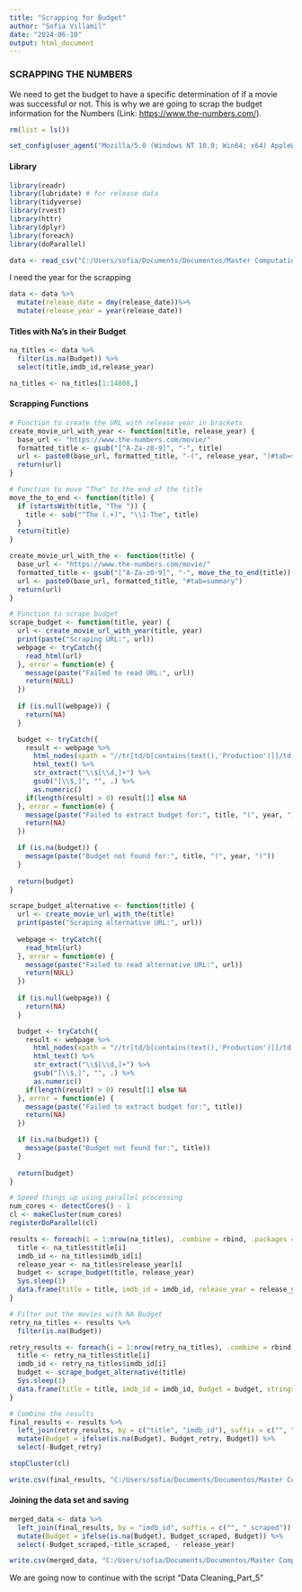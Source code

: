 ```yaml
---
title: "Scrapping for Budget"
author: "Sofia Villamil"
date: "2024-06-10"
output: html_document
---
```


### SCRAPPING THE NUMBERS

We need to get the budget to have a specific determination of if a movie was successful or not. This is why we are going to scrap the budget information for the Numbers (Link: <https://www.the-numbers.com/>).

```r
rm(list = ls())
```

```r
set_config(user_agent("Mozilla/5.0 (Windows NT 10.0; Win64; x64) AppleWebKit/537.36 (KHTML, like Gecko) Chrome/121.0.0.0 Safari/537.36; Sofia Villamil / sofia.v1999@gmail.com")) # set your user agent here
```

#### Library

```r
library(readr)
library(lubridate) # for release data
library(tidyverse)
library(rvest)
library(httr)
library(dplyr)
library(foreach)
library(doParallel)
```

```r
data <- read_csv("C:/Users/sofia/Documents/Documentos/Master Computational Social Sciences/TFM/Master Thesis/Scrapping and Data Part 2/data_final_3.csv", show_col_types = FALSE)

```

I need the year for the scrapping

```r
data <- data %>%
  mutate(release_date = dmy(release_date))%>%
  mutate(release_year = year(release_date))
```

#### Titles with Na's in their Budget

```r
na_titles <- data %>% 
  filter(is.na(Budget)) %>% 
  select(title,imdb_id,release_year)
```

```r
na_titles <- na_titles[1:14808,]
```

#### Scrapping Functions

```r
# Function to create the URL with release year in brackets
create_movie_url_with_year <- function(title, release_year) {
  base_url <- "https://www.the-numbers.com/movie/"
  formatted_title <- gsub("[^A-Za-z0-9]", "-", title)
  url <- paste0(base_url, formatted_title, "-(", release_year, ")#tab=summary")
  return(url)
}

# Function to move "The" to the end of the title
move_the_to_end <- function(title) {
  if (startsWith(title, "The ")) {
    title <- sub("^The (.+)", "\\1-The", title)
  }
  return(title)
}

create_movie_url_with_the <- function(title) {
  base_url <- "https://www.the-numbers.com/movie/"
  formatted_title <- gsub("[^A-Za-z0-9]", "-", move_the_to_end(title))
  url <- paste0(base_url, formatted_title, "#tab=summary")
  return(url)
}

# Function to scrape budget
scrape_budget <- function(title, year) {
  url <- create_movie_url_with_year(title, year)
  print(paste("Scraping URL:", url)) 
  webpage <- tryCatch({
    read_html(url)
  }, error = function(e) {
    message(paste("Failed to read URL:", url))
    return(NULL)
  })
  
  if (is.null(webpage)) {
    return(NA)
  }

  budget <- tryCatch({
    result <- webpage %>%
      html_nodes(xpath = "//tr[td/b[contains(text(),'Production')]]/td[2]") %>%
      html_text() %>%
      str_extract("\\$[\\d,]+") %>%
      gsub("[\\$,]", "", .) %>%
      as.numeric()
    if(length(result) > 0) result[1] else NA
  }, error = function(e) {
    message(paste("Failed to extract budget for:", title, "(", year, ")"))
    return(NA)
  })

  if (is.na(budget)) {
    message(paste("Budget not found for:", title, "(", year, ")"))
  }
  
  return(budget)
}

scrape_budget_alternative <- function(title) {
  url <- create_movie_url_with_the(title)
  print(paste("Scraping alternative URL:", url)) 
  
  webpage <- tryCatch({
    read_html(url)
  }, error = function(e) {
    message(paste("Failed to read alternative URL:", url))
    return(NULL)
  })
  
  if (is.null(webpage)) {
    return(NA)
  }

  budget <- tryCatch({
    result <- webpage %>%
      html_nodes(xpath = "//tr[td/b[contains(text(),'Production')]]/td[2]") %>%
      html_text() %>%
      str_extract("\\$[\\d,]+") %>%
      gsub("[\\$,]", "", .) %>%
      as.numeric()
    if(length(result) > 0) result[1] else NA
  }, error = function(e) {
    message(paste("Failed to extract budget for:", title))
    return(NA)
  })

  if (is.na(budget)) {
    message(paste("Budget not found for:", title))
  }
  
  return(budget)
}

# Speed things up using parallel processing
num_cores <- detectCores() - 1
cl <- makeCluster(num_cores)
registerDoParallel(cl)

results <- foreach(i = 1:nrow(na_titles), .combine = rbind, .packages = c('rvest', 'stringr')) %dopar% {
  title <- na_titles$title[i]
  imdb_id <- na_titles$imdb_id[i]
  release_year <- na_titles$release_year[i]
  budget <- scrape_budget(title, release_year)
  Sys.sleep(1)  
  data.frame(title = title, imdb_id = imdb_id, release_year = release_year, Budget = budget, stringsAsFactors = FALSE)
}

# Filter out the movies with NA Budget
retry_na_titles <- results %>%
  filter(is.na(Budget))

retry_results <- foreach(i = 1:nrow(retry_na_titles), .combine = rbind, .packages = c('rvest', 'stringr')) %dopar% {
  title <- retry_na_titles$title[i]
  imdb_id <- retry_na_titles$imdb_id[i]
  budget <- scrape_budget_alternative(title)
  Sys.sleep(1)
  data.frame(title = title, imdb_id = imdb_id, Budget = budget, stringsAsFactors = FALSE)
}

# Combine the results
final_results <- results %>%
  left_join(retry_results, by = c("title", "imdb_id"), suffix = c("", "_retry")) %>%
  mutate(Budget = ifelse(is.na(Budget), Budget_retry, Budget)) %>%
  select(-Budget_retry)

stopCluster(cl)
```

```r
write.csv(final_results, "C:/Users/sofia/Documents/Documentos/Master Computational Social Sciences/TFM/Master Thesis/Scrapping and Data Part 2/scrapping_url_1.csv",row.names = FALSE)

```

#### Joining the data set and saving

```r
merged_data <- data %>%
  left_join(final_results, by = "imdb_id", suffix = c("", "_scraped")) %>%
  mutate(Budget = ifelse(is.na(Budget), Budget_scraped, Budget)) %>%
  select(-Budget_scraped,-title_scraped, - release_year)
```

```r
write.csv(merged_data, "C:/Users/sofia/Documents/Documentos/Master Computational Social Sciences/TFM/Master Thesis/Scrapping and Data Part 2/data_final_3.csv",row.names = FALSE)

```

We are going now to continue with the script "Data Cleaning_Part_5"

